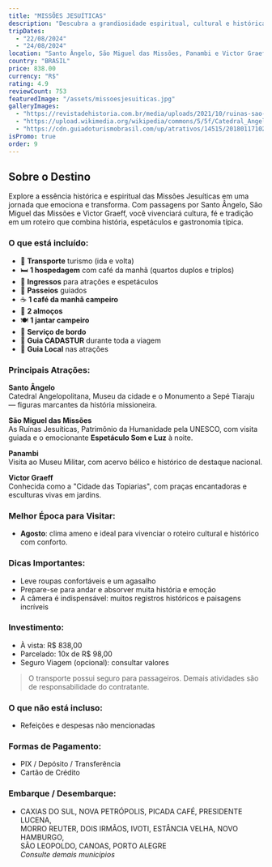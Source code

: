 ```yaml
---
title: "MISSÕES JESUÍTICAS"
description: "Descubra a grandiosidade espiritual, cultural e histórica das Missões Jesuíticas no coração do Rio Grande do Sul. Uma experiência emocionante com espetáculos, museus e vivências que tocam a alma."
tripDates:
  - "22/08/2024"
  - "24/08/2024"
location: "Santo Ângelo, São Miguel das Missões, Panambi e Victor Graeff - RS"
country: "BRASIL"
price: 838.00
currency: "R$"
rating: 4.9
reviewCount: 753
featuredImage: "/assets/missoesjesuiticas.jpg"
galleryImages:
  - "https://revistadehistoria.com.br/media/uploads/2021/10/ruinas-sao-miguel-rs.jpg"
  - "https://upload.wikimedia.org/wikipedia/commons/5/5f/Catedral_Angelopolitana.jpg"
  - "https://cdn.guiadoturismobrasil.com/up/atrativos/14515/20180117102438.jpg"
isPromo: true
order: 9
---
```


## Sobre o Destino

Explore a essência histórica e espiritual das Missões Jesuíticas em uma jornada que emociona e transforma. Com passagens por Santo Ângelo, São Miguel das Missões e Victor Graeff, você vivenciará cultura, fé e tradição em um roteiro que combina história, espetáculos e gastronomia típica.

### O que está incluído:

- 🚌 **Transporte** turismo (ida e volta)
- 🛏️ **1 hospedagem** com café da manhã (quartos duplos e triplos)
- 🎫 **Ingressos** para atrações e espetáculos
- 🧭 **Passeios** guiados
- ☕ **1 café da manhã campeiro**
- 🍝 **2 almoços**
- 🍽️ **1 jantar campeiro**
- 🍪 **Serviço de bordo**
- 👤 **Guia CADASTUR** durante toda a viagem
- 📍 **Guia Local** nas atrações

### Principais Atrações:

**Santo Ângelo**  
Catedral Angelopolitana, Museu da cidade e o Monumento a Sepé Tiaraju — figuras marcantes da história missioneira.

**São Miguel das Missões**  
As Ruínas Jesuíticas, Patrimônio da Humanidade pela UNESCO, com visita guiada e o emocionante **Espetáculo Som e Luz** à noite.

**Panambi**  
Visita ao Museu Militar, com acervo bélico e histórico de destaque nacional.

**Victor Graeff**  
Conhecida como a "Cidade das Topiarias", com praças encantadoras e esculturas vivas em jardins.

### Melhor Época para Visitar:

- **Agosto**: clima ameno e ideal para vivenciar o roteiro cultural e histórico com conforto.

### Dicas Importantes:

- Leve roupas confortáveis e um agasalho
- Prepare-se para andar e absorver muita história e emoção
- A câmera é indispensável: muitos registros históricos e paisagens incríveis

### Investimento:

- À vista: R$ 838,00  
- Parcelado: 10x de R$ 98,00  
- Seguro Viagem (opcional): consultar valores

> O transporte possui seguro para passageiros. Demais atividades são de responsabilidade do contratante.

### O que não está incluso:

- Refeições e despesas não mencionadas

### Formas de Pagamento:

- PIX / Depósito / Transferência  
- Cartão de Crédito  

### Embarque / Desembarque:

- CAXIAS DO SUL, NOVA PETRÓPOLIS, PICADA CAFÉ, PRESIDENTE LUCENA,  
  MORRO REUTER, DOIS IRMÃOS, IVOTI, ESTÂNCIA VELHA, NOVO HAMBURGO,  
  SÃO LEOPOLDO, CANOAS, PORTO ALEGRE  
  *Consulte demais municípios*
